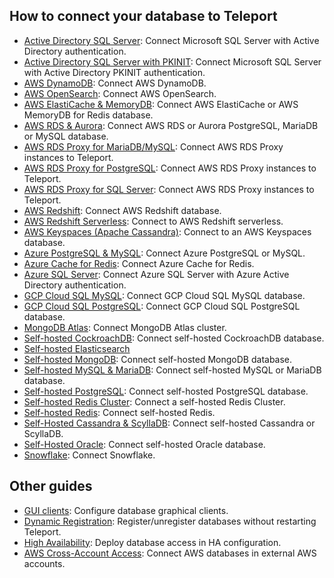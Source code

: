 ## How to connect your database to Teleport 

- [Active Directory SQL Server](../../database-access/guides/sql-server-ad.mdx): Connect Microsoft SQL Server with Active Directory authentication.
- [Active Directory SQL Server with PKINIT](../../database-access/guides/sql-server-ad-pkinit.mdx): Connect Microsoft SQL Server with Active Directory PKINIT authentication.
- [AWS DynamoDB](../../database-access/guides/aws-dynamodb.mdx): Connect AWS DynamoDB.
- [AWS OpenSearch](../../database-access/guides/aws-opensearch.mdx): Connect AWS OpenSearch.
- [AWS ElastiCache & MemoryDB](../../database-access/guides/redis-aws.mdx): Connect AWS ElastiCache or AWS MemoryDB for Redis database.
- [AWS RDS & Aurora](../../database-access/guides/rds.mdx): Connect AWS RDS or Aurora PostgreSQL, MariaDB or MySQL database.
- [AWS RDS Proxy for MariaDB/MySQL](../../database-access/guides/rds-proxy-mysql.mdx): Connect AWS RDS Proxy instances to Teleport.
- [AWS RDS Proxy for PostgreSQL](../../database-access/guides/rds-proxy-postgres.mdx): Connect AWS RDS Proxy instances to Teleport.
- [AWS RDS Proxy for SQL Server](../../database-access/guides/rds-proxy-sqlserver.mdx): Connect AWS RDS Proxy instances to Teleport.
- [AWS Redshift](../../database-access/guides/postgres-redshift.mdx): Connect AWS Redshift database.
- [AWS Redshift Serverless](../../database-access/guides/redshift-serverless.mdx): Connect to AWS Redshift serverless.
- [AWS Keyspaces (Apache Cassandra)](../../database-access/guides/aws-cassandra-keyspaces.mdx): Connect to an AWS Keyspaces database.
- [Azure PostgreSQL & MySQL](../../database-access/guides/azure-postgres-mysql.mdx): Connect Azure PostgreSQL or MySQL.
- [Azure Cache for Redis](../../database-access/guides/azure-redis.mdx): Connect Azure Cache for Redis.
- [Azure SQL Server](../../database-access/guides/azure-sql-server-ad.mdx): Connect Azure SQL Server with Azure Active Directory authentication.
- [GCP Cloud SQL MySQL](../../database-access/guides/mysql-cloudsql.mdx): Connect GCP Cloud SQL MySQL database.
- [GCP Cloud SQL PostgreSQL](../../database-access/guides/postgres-cloudsql.mdx): Connect GCP Cloud SQL PostgreSQL database.
- [MongoDB Atlas](../../database-access/guides/mongodb-atlas.mdx): Connect MongoDB Atlas cluster.
- [Self-hosted CockroachDB](../../database-access/guides/cockroachdb-self-hosted.mdx): Connect self-hosted CockroachDB database.
- [Self-hosted Elasticsearch](../../database-access/guides/elastic.mdx)
- [Self-hosted MongoDB](../../database-access/guides/mongodb-self-hosted.mdx): Connect self-hosted MongoDB database.
- [Self-hosted MySQL & MariaDB](../../database-access/guides/mysql-self-hosted.mdx): Connect self-hosted MySQL or MariaDB database.
- [Self-hosted PostgreSQL](../../database-access/guides/postgres-self-hosted.mdx): Connect self-hosted PostgreSQL database.
- [Self-hosted Redis Cluster](../../database-access/guides/redis-cluster.mdx): Connect a self-hosted Redis Cluster.
- [Self-hosted Redis](../../database-access/guides/redis.mdx): Connect self-hosted Redis.
- [Self-Hosted Cassandra & ScyllaDB](../../database-access/guides/cassandra-self-hosted.mdx): Connect self-hosted Cassandra or ScyllaDB.
- [Self-Hosted Oracle](../../database-access/guides/oracle-self-hosted.mdx): Connect self-hosted Oracle database.
- [Snowflake](../../database-access/guides/snowflake.mdx): Connect Snowflake.

## Other guides

- [GUI clients](../../connect-your-client/gui-clients.mdx): Configure database graphical clients.
- [Dynamic Registration](../../database-access/guides/dynamic-registration.mdx): Register/unregister databases without restarting Teleport.
- [High Availability](../../database-access/guides/ha.mdx): Deploy database access in HA configuration.
- [AWS Cross-Account Access](../../database-access/guides/aws-cross-account.mdx): Connect AWS databases in external AWS accounts.
